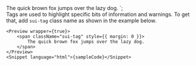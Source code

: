 
<span class="sui-tag">
	The quick brown fox jumps over the lazy dog.
</span>
`;

<Section title="Usage" style={{ paddingRight: 0, paddingLeft: 0 }}>
	Tags are used to highlight specific bits of information and warnings.
	To get that, add <Code>sui-tag</Code> class name as shown in the
	example below.

	<Preview wrapper={true}>
		<span className="sui-tag" style={{ margin: 0 }}>
			The quick brown fox jumps over the lazy dog.
		</span>
	</Preview>
	<Snippet language="html">{sampleCode}</Snippet>
</Section>
